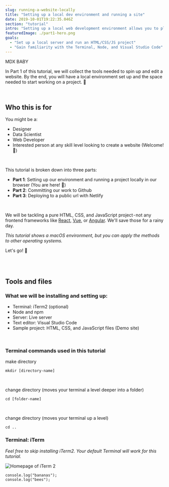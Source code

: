 ```yaml
---
slug: running-a-website-locally
title: "Setting up a local dev environment and running a site"
date: 2019-10-01T19:22:35.046Z
section: "tutorial"
intro: "Setting up a local web development environment allows you to play with new tools, languages, and any kind of project you're working on without having to deploy publicly."
featuredImage: ./part1-hero.png
goals:
  - "Set up a local server and run an HTML/CSS/JS project"
  - "Gain familiarity with the Terminal, Node, and Visual Studio Code"
---
```


MDX BABY

In Part 1 of this tutorial, we will collect the tools needed to spin up and edit a website. By the end, you will have a local environment set up and the space needed to start working on a project. 👏

<br/>

## Who this is for
You might be a:
- Designer
- Data Scientist
- Web Developer
- Interested person at any skill level looking to create a website (Welcome! 🎉)

<br/>

This tutorial is broken down into three parts:
- **Part 1**: Setting up our environment and running a project locally in our browser (You are here! 🏁)
- **Part 2**: Committing our work to Github
- **Part 3**: Deploying to a public url with Netlify

<br/>

We will be tackling a pure HTML, CSS, and JavaScript project - not any frontend frameworks like [React](https://reactjs.org/), [Vue](https://vuejs.org/), or [Angular](https://angular.io/). We'll save those for a rainy day.

_This tutorial shows a macOS environment, but you can apply the methods to other operating systems._


Let's go! 🚀

<br/>
<br/>

## Tools and files
### What we will be installing and setting up:
- Terminal: iTerm2 (optional)
- Node and npm
- Server: Live server
- Text editor: Visual Studio Code
- Sample project: HTML, CSS, and JavaScript files (Demo site)

<br/>

### Terminal commands used in this tutorial

make directory
```
mkdir [directory-name]
```
<br/>

change directory (moves your terminal a level deeper into a folder)
```
cd [folder-name]
```
<br/>

change directory (moves your terminal up a level)
```
cd ..
```


### Terminal: iTerm
*Feel free to skip installing iTerm2. Your default Terminal will work for this tutorial.*


![Homepage of iTerm 2](./iterm-homepage.png)

    console.log("bananas");
    console.log("bees");